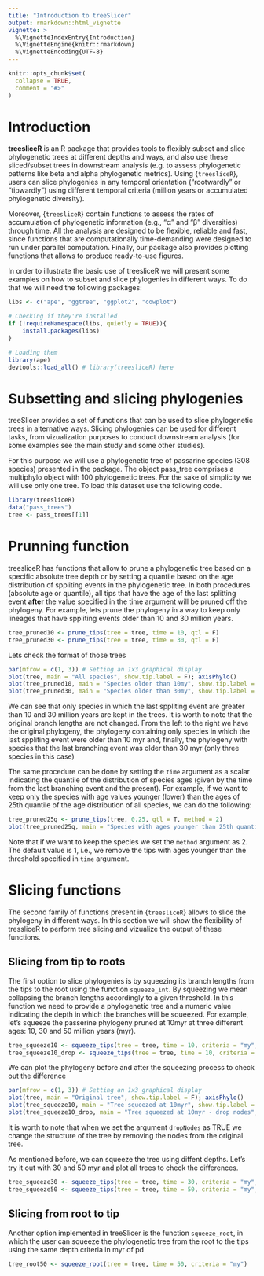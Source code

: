 ```yaml
---
title: "Introduction to treeSlicer"
output: rmarkdown::html_vignette
vignette: >
  %\VignetteIndexEntry{Introduction}
  %\VignetteEngine{knitr::rmarkdown}
  %\VignetteEncoding{UTF-8}
---
```


```r
knitr::opts_chunk$set(
  collapse = TRUE,
  comment = "#>"
)
```

# Introduction

**treesliceR** is an R package that provides tools to flexibly subset and slice phylogenetic trees at different depths and ways, and also use these sliced/subset trees in downstream analysis (e.g. to assess phylogenetic patterns like beta and alpha phylogenetic metrics). Using {`treesliceR`}, users can slice phylogenies in any temporal orientation (“rootwardly” or “tipwardly”) using different temporal criteria (million years or accumulated phylogenetic diversity). 

Moreover, {`treesliceR`} contain functions to assess the rates of accumulation of phylogenetic information (e.g., “α” and “β” diversities) through time. All the analysis are designed to be flexible, reliable and fast, since functions that are computationally time-demanding were designed to run under parallel computation. Finally, our package also provides plotting functions that allows to produce ready-to-use figures.

In order to illustrate the basic use of treesliceR we will present some examples on how to subset and slice phylogenies in different ways. To do that we will need the following packages:

```r
libs <- c("ape", "ggtree", "ggplot2", "cowplot")

# Checking if they're installed
if (!requireNamespace(libs, quietly = TRUE)){
    install.packages(libs)
}

# Loading them
library(ape)
devtools::load_all() # library(treesliceR) here
```

# Subsetting and slicing phylogenies

treeSlicer provides a set of functions that can be used to slice phylogenetic trees in alternative ways. Slicing phylogenies can be used for different tasks, from vizualization purposes to conduct downstream analysis (for some examples see the main study and some other studies).

For this purpose we will use a phylogenetic tree of passarine species (308 species) presented in the package. The object pass_tree comprises a multiphylo object with 100 phylogenetic trees. For the sake of simplicity we will use only one tree. To load this dataset use the following code.

```r
library(treesliceR)
data("pass_trees")
tree <- pass_trees[[1]]
```

# Prunning function

treesliceR has functions that allow to prune a phylogenetic tree based on a specific absolute tree depth or by setting a quantile based on the age distribution of sppliting events in the phylogenetic tree. In both procedures (absolute age or quantile), all tips that have the age of the last splitting event **after** the value specified in the time argument will be pruned off the phylogeny. For example, lets prune the phylogeny in a way to keep only lineages that have sppliting events older than 10 and 30 million years.

```r
tree_pruned10 <- prune_tips(tree = tree, time = 10, qtl = F)
tree_pruned30 <- prune_tips(tree = tree, time = 30, qtl = F)
```

Lets check the format of those trees

```r
par(mfrow = c(1, 3)) # Setting an 1x3 graphical display
plot(tree, main = "All species", show.tip.label = F); axisPhylo()
plot(tree_pruned10, main = "Species older than 10my", show.tip.label = F); axisPhylo()
plot(tree_pruned30, main = "Species older than 30my", show.tip.label = T); axisPhylo()
```
We can see that only species in which the last sppliting event are greater than 10 and 30 million years are kept in the trees. It is worth to note that the original branch lengths are not changed. From the left to the right we have the original phylogeny, the phylogeny containing only species in which the last sppliting event were older than 10 myr and, finally, the phylogeny with species that the last branching event was older than 30 myr (only three species in this case)

The same procedure can be done by setting the `time` argument as a scalar indicating the quantile of the distribution of species ages (given by the time from the last branching event and the present). For example, if we want to keep only the species with age values younger (lower) than the ages of 25th quantile of the age distribution of all species, we can do the following:

```r
tree_pruned25q <- prune_tips(tree, 0.25, qtl = T, method = 2)
plot(tree_pruned25q, main = "Species with ages younger than 25th quantile", show.tip.label = F); axisPhylo()
```

Note that if we want to keep the species we set the `method` argument as 2. The default value is 1, i.e., we remove the tips with ages younger than the threshold specified in `time` argument.

# Slicing functions

The second family of functions present in {`treesliceR`} allows to slice the phylogeny in different ways. In this section we will show the flexibility of tressliceR to perform tree slicing and vizualize the output of these functions. 


## Slicing from tip to roots

The first option to slice phylogenies is by squeezing its branch lengths from the tips to the root using the function `squeeze_int`. By squeezing we mean collapsing the branch lengths accordingly to a given threshold. In this function we need to provide a phylogenetic tree and a numeric value indicating the depth in which the branches will be squeezed. For example, let's squeeze the passerine phylogeny pruned at 10myr at three different ages: 10, 30 and 50 million years (myr).

```r

tree_squeeze10 <- squeeze_tips(tree = tree, time = 10, criteria = "my", dropNodes = FALSE)
tree_squeeze10_drop <- squeeze_tips(tree = tree, time = 10, criteria = "my", dropNodes = TRUE)

```

We can plot the phylogeny before and after the squeezing process to check out the difference

```r

par(mfrow = c(1, 3)) # Setting an 1x3 graphical display
plot(tree, main = "Original tree", show.tip.label = F); axisPhylo()
plot(tree_squeeze10, main = "Tree squeezed at 10myr", show.tip.label = F); axisPhylo()
plot(tree_squeeze10_drop, main = "Tree squeezed at 10myr - drop nodes", show.tip.label = F); axisPhylo()
```

It is worth to note that when we set the argument `dropNodes` as TRUE we change the structure of the tree by removing the nodes from the original tree.


As mentioned before, we can squeeze the tree using diffent depths. Let's try it out with 30 and 50 myr and plot all trees to check the differences.

```r
tree_squeeze30 <- squeeze_tips(tree = tree, time = 30, criteria = "my", dropNodes = FALSE)
tree_squeeze50 <- squeeze_tips(tree = tree, time = 50, criteria = "my", dropNodes = FALSE)

```

## Slicing from root to tip

Another option implemented in treeSlicer is the function `squeeze_root`, in which the user can squeeze the phylogenetic tree from the root to the tips using the same depth criteria in myr of pd

```r
tree_root50 <- squeeze_root(tree = tree, time = 50, criteria = "my")


```



